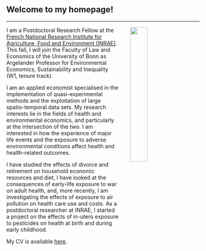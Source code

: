 <br>

## Welcome to my homepage!
***


<img src="personal_webpage_photo.jpg" style="width:30%; border:0px solid; margin-top: 1px; margin-bottom: 0px; margin-right: 30px ; margin-left: 30px" align="right">

I am a Postdoctoral Research Fellow at the [French National Research Institute for Agriculture, Food and Environment (INRAE)](https://www.inrae.fr/en/about-us){target="_blank"}.
This fall, I will join the Faculty of Law and Economics of the University of Bonn as Argelander Professor for Environmental Economics, Sustainability and Inequality (W1, tenure track).


I am an applied economist specialised in the implementation of quasi-experimental methods and the exploitation of large spatio-temporal data sets. My research interests lie in the fields of health and environmental economics, and particularly at the intersection of the two. I am interested in how the experience of major life events and the exposure to adverse environmental conditions affect health and health-related outcomes.

I have studied the effects of divorce and retirement on household economic resources and diet, I have looked at the consequences of early-life exposure to war on adult health, and, more recently, I am investigating the effects of exposure to air pollution on health care use and costs. As a postdoctoral researcher at INRAE, I started a project on the effects of in-utero exposure to pesticides on health at birth and during early childhood.


My CV is available [here](Academic_CV_Mink.pdf){target="_blank"}.


